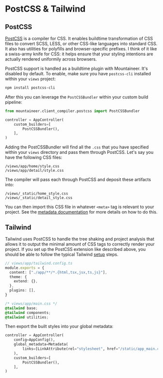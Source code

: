 # PostCSS & Tailwind

## PostCSS

[PostCSS](https://postcss.org/) is a compiler for CSS. It enables buildtime transformation
of CSS files to convert SCSS, LESS, or other CSS-like languages into
standard CSS. It also has utilities for polyfills and browser-specific
prefixes. I think of it like a swiss-army knife for CSS: it helps ensure
that your styling intentions are actually rendered uniformily across
browsers.

PostCSS support is handled as a buildtime plugin with Mountaineer. It's
disabled by default. To enable, make sure you have `postcss-cli` installed
within your `views` project:

```bash
npm install postcss-cli
```

After this you can leverage the `PostCSSBundler` within your custom
build pipeline:

```python
from mountaineer.client_compiler.postcss import PostCSSBundler

controller = AppController(
    custom_builders=[
        PostCSSBundler(),
    ],
)
```

Adding the PostCSSBundler will find all the `.css` that you have
specified within your `views` directory and pass them through
PostCSS. Let's say you have the following CSS files:

```
/views/app/home/style.css
/views/app/detail/style.css
```

The compiler will pass each through PostCSS and deposit these artifacts into:

```
/views/_static/home_style.css
/views/_static/detail_style.css
```

You can then import this CSS file in whatever `<meta>` tag is relevant
to your project. See the [metadata documentation](/mountaineer/guides/metadata) for
more details on how to do this.

## Tailwind

Tailwind uses PostCSS to handle the tree shaking and project analysis
that allows it to output the minimal amount of CSS tags to correctly render
your project. If you set up the PostCSS extension like described above,
you should be able to follow the typical Tailwind [setup](https://tailwindcss.com/docs/installation) steps.

```typescript
// views/app/tailwind.config.ts
module.exports = {
  content: ["./app/**/*.{html,tsx,jsx,ts,js}"],
  theme: {
    extend: {},
  },
  plugins: [],
}
```

```css
/* views/app/main.css */
@tailwind base;
@tailwind components;
@tailwind utilities;
```

Then export the built styles into your global metadata:

```python
controller = AppController(
    config=AppConfig(),
    global_metadata=Metadata(
        links=[LinkAttribute(rel="stylesheet", href="/static/app_main.css")]
    ),
    custom_builders=[
        PostCSSBundler(),
    ],
)
```

